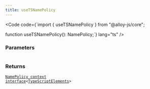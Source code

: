 ```yaml
---
title: useTSNamePolicy
---
```







<Code code={`import { useTSNamePolicy } from "@alloy-js/core";

function useTSNamePolicy(): NamePolicy<TypeScriptElements>;`} lang="ts" />

### Parameters

<table>
  
</table>



### Returns

<code><a href="../../../core/contexts/namepolicy/">NamePolicy context interface</a>&lt;<a href="../../types/typescriptelements/">TypeScriptElements</a>></code>








